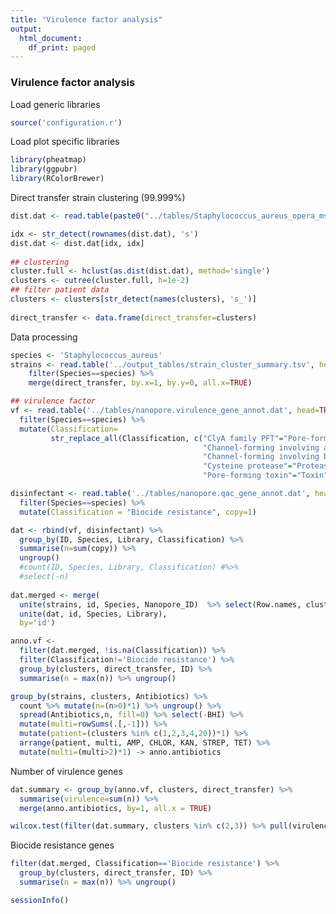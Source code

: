 ```yaml
---
title: "Virulence factor analysis"
output:
  html_document:
    df_print: paged
---
```


### Virulence factor analysis

Load generic libraries
```r
source('configuration.r')
```

Load plot specific libraries
```r
library(pheatmap)
library(ggpubr)
library(RColorBrewer)
```

Direct transfer strain clustering (99.999%)
```r
dist.dat <- read.table(paste0("../tables/Staphylococcus_aureus_opera_ms_mummer_heatmap_gsnp.dat"))

idx <- str_detect(rownames(dist.dat), 's') 
dist.dat <- dist.dat[idx, idx]
  
## clustering
cluster.full <- hclust(as.dist(dist.dat), method='single')
clusters <- cutree(cluster.full, h=1e-2)
## filter patient data
clusters <- clusters[str_detect(names(clusters), 's_')]
  
direct_transfer <- data.frame(direct_transfer=clusters)
```

Data processing

```r
species <- 'Staphylococcus_aureus'
strains <- read.table('../output_tables/strain_cluster_summary.tsv', head=TRUE) %>% 
    filter(Species==species) %>% 
    merge(direct_transfer, by.x=1, by.y=0, all.x=TRUE)

## virulence factor
vf <- read.table('../tables/nanopore.virulence_gene_annot.dat', head=TRUE, stringsAsFactors = FALSE) %>% 
  filter(Species==species) %>% 
  mutate(Classification=
         str_replace_all(Classification, c("ClyA family PFT"="Pore-forming",
                                           "Channel-forming involving alpha-helix-containing toxin"="Toxin",
                                           "Channel-forming involving beta-sheet-containing toxin (beta-barrel)"="Toxin",
                                           "Cysteine protease"="Protease",
                                           "Pore-forming toxin"="Toxin"))) 

disinfectant <- read.table('../tables/nanopore.qac_gene_annot.dat', head=TRUE, stringsAsFactors = FALSE) %>% 
  filter(Species==species) %>% 
  mutate(Classification = "Biocide resistance", copy=1)

dat <- rbind(vf, disinfectant) %>% 
  group_by(ID, Species, Library, Classification) %>% 
  summarise(n=sum(copy)) %>% 
  ungroup()
  #count(ID, Species, Library, Classification) #%>% 
  #select(-n)
  
dat.merged <- merge(
  unite(strains, id, Species, Nanopore_ID)  %>% select(Row.names, clusters, id, direct_transfer),
  unite(dat, id, Species, Library), 
  by='id') 

anno.vf <- 
  filter(dat.merged, !is.na(Classification)) %>% 
  filter(Classification!='Biocide resistance') %>%
  group_by(clusters, direct_transfer, ID) %>% 
  summarise(n = max(n)) %>% ungroup() 

group_by(strains, clusters, Antibiotics) %>% 
  count %>% mutate(n=(n>0)*1) %>% ungroup() %>% 
  spread(Antibiotics,n, fill=0) %>% select(-BHI) %>% 
  mutate(multi=rowSums(.[,-1])) %>% 
  mutate(patient=(clusters %in% c(1,2,3,4,20))*1) %>% 
  arrange(patient, multi, AMP, CHLOR, KAN, STREP, TET) %>% 
  mutate(multi=(multi>2)*1) -> anno.antibiotics
```



Number of virulence genes
```r

dat.summary <- group_by(anno.vf, clusters, direct_transfer) %>% 
  summarise(virulence=sum(n)) %>% 
  merge(anno.antibiotics, by=1, all.x = TRUE) 

wilcox.test(filter(dat.summary, clusters %in% c(2,3)) %>% pull(virulence), filter(dat.summary, !clusters %in% c(2,3)) %>% pull(virulence), alternative = 'greater')


```

Biocide resistance genes
```r
filter(dat.merged, Classification=='Biocide resistance') %>%
  group_by(clusters, direct_transfer, ID) %>% 
  summarise(n = max(n)) %>% ungroup() 
```

```r
sessionInfo()
```